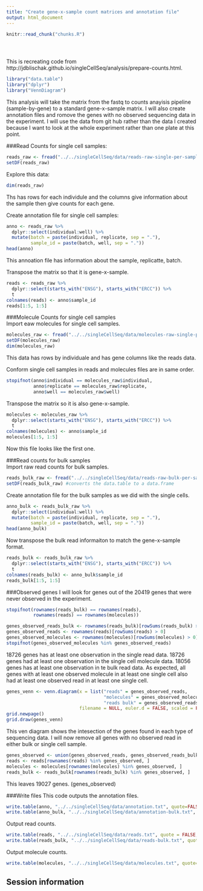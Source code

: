 ```yaml
---
title: "Create gene-x-sample count matrices and annotation file"
output: html_document
---
```


<!-- The file analysis/chunks.R contains chunks that define default settings
shared across the workflowr files. -->
```r
knitr::read_chunk("chunks.R")
```

<!-- Update knitr chunk options -->
```r
```

<!-- Insert the date the file was last updated -->
```r
```

<!-- Insert the code version (Git commit SHA1) if Git repository exists and R
 package git2r is installed -->
```r
```
This is recreating code from http://jdblischak.github.io/singleCellSeq/analysis/prepare-counts.html.

```r
library("data.table")
library("dplyr")
library("VennDiagram")
```

This analysis will take the matrix from the fastq to counts anayisis pipeline (sample-by-gene) to a standard gene-x-sample matrix. I will also create annotation files and romove the genes with no observed sequencing data in the experiment. I will use the data from git hub rather than the data I created because I want to look at the whole experiment rather than one plate at this point.  

###Read Counts for single cell samples: 
```r
reads_raw <- fread("../../singleCellSeq/data/reads-raw-single-per-sample.txt")
setDF(reads_raw)
```

Explore this data:
```r
dim(reads_raw)

```

Ths has rows for each individule and the columns give information about the sample then give counts for each gene.  
  
  
Create annotation file for single cell samples: 
```r
anno <- reads_raw %>%
  dplyr::select(individual:well) %>%
  mutate(batch = paste(individual, replicate, sep = "."),
         sample_id = paste(batch, well, sep = "."))
head(anno)
```

This annoation file has information about the sample, replicatte, batch.

Transpose the matrix so that it is gene-x-sample. 

```r
reads <- reads_raw %>%
  dplyr::select(starts_with("ENSG"), starts_with("ERCC")) %>%
  t
colnames(reads) <- anno$sample_id
reads[1:5, 1:5]
```

###Molecule Counts for single cell samples  
Import eaw molecules for single cell samples.

```r
molecules_raw <- fread("../../singleCellSeq/data/molecules-raw-single-per-sample.txt")
setDF(molecules_raw)
dim(molecules_raw)
```

This data has rows by individuale and has gene columns like the reads data. 

Conform single cell samples in reads and molecules files are in same order. 

```r
stopifnot(anno$individual == molecules_raw$individual,
          anno$replicate == molecules_raw$replicate,
          anno$well == molecules_raw$well)
```


Transpose the matrix so it is also gene-x-sample.  

```r
molecules <- molecules_raw %>%
  dplyr::select(starts_with("ENSG"), starts_with("ERCC")) %>%
  t
colnames(molecules) <- anno$sample_id
molecules[1:5, 1:5]
```
Now this file looks like the first one.

###Read counts for bulk samples  
Import raw read counts for bulk samples.  

```r
reads_bulk_raw <- fread("../../singleCellSeq/data/reads-raw-bulk-per-sample.txt")
setDF(reads_bulk_raw) #converts the data.table to a data.frame

```

Create annotation file for the bulk samples as we did with the single cells. 

```r
anno_bulk <- reads_bulk_raw %>%
  dplyr::select(individual:well) %>%
  mutate(batch = paste(individual, replicate, sep = "."),
         sample_id = paste(batch, well, sep = "."))
head(anno_bulk)
```

Now transpose the bulk read informaiton to match the gene-x-sample format.  

```r
reads_bulk <- reads_bulk_raw %>%
  dplyr::select(starts_with("ENSG"), starts_with("ERCC")) %>%
  t
colnames(reads_bulk) <- anno_bulk$sample_id
reads_bulk[1:5, 1:5]
```

###Observed genes 
I will look for genes out of the 20419 genes that were never observed in the experiment. 
```r
stopifnot(rownames(reads_bulk) == rownames(reads),
          rownames(reads) == rownames(molecules))

genes_observed_reads_bulk <- rownames(reads_bulk)[rowSums(reads_bulk) > 0]
genes_observed_reads <- rownames(reads)[rowSums(reads) > 0]
genes_observed_molecules <- rownames(molecules)[rowSums(molecules) > 0]
stopifnot(genes_observed_molecules %in% genes_observed_reads)
```
18726 genes has at least one observation in the single read data. 18726 genes had at least one observation in the single cell molecule data. 18056 genes has at least one observation in te bulk read data. As expected, all genes with at least one observed molecule in at least one single cell also had at least one observed read in at least one single cell.  

```r
genes_venn <- venn.diagram(x = list("reads" = genes_observed_reads,
                                    "molecules" = genes_observed_molecules,
                                    "reads bulk" = genes_observed_reads_bulk),
                           filename = NULL, euler.d = FALSE, scaled = FALSE)
grid.newpage()
grid.draw(genes_venn)
```

This ven diagram shows the intesection of the genes found in each type of sequencing data. I will now remove all genes with no observed read in either bulk or single cell sample.

```r
genes_observed <- union(genes_observed_reads, genes_observed_reads_bulk)
reads <- reads[rownames(reads) %in% genes_observed, ]
molecules <- molecules[rownames(molecules) %in% genes_observed, ]
reads_bulk <- reads_bulk[rownames(reads_bulk) %in% genes_observed, ]
```

This leaves 19027 genes. (genes_observed)  

###Write files 
This code outputs the annotation files.  
```r
write.table(anno, "../../singleCellSeq/data/annotation.txt", quote=FALSE, sep="\t", row.names = FALSE)
write.table(anno_bulk, "../../singleCellSeq/data/annotation-bulk.txt", quote=FALSE, sep = "\t", row.names=FALSE)
```

Output read counts. 
```r
write.table(reads, "../../singleCellSeq/data/reads.txt", quote = FALSE, sep = "\t", col.names = NA)
write.table(reads_bulk, "../../singleCellSeq/data/reads-bulk.txt", quote=FALSE, sep="\t", col.names = NA)

```
Output molecule counts.  
```r
write.table(molecules, "../../singleCellSeq/data/molecules.txt", quote= FALSE, sep= "\t", col.names = NA)
```


## Session information

<!-- Insert the session information into the document -->
```r
```
